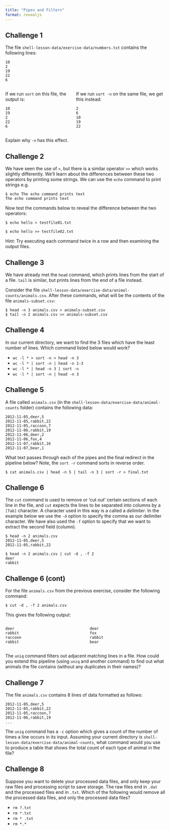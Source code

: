 ```yaml
---
title: "Pipes and Filters"
format: revealjs
---
```


## Challenge 1

The file `shell-lesson-data/exercise-data/numbers.txt` contains the following lines:

```
10
2
19
22
6
```

:::: {.columns}

::: {.column}
If we run `sort` on this file, the output is:

```
10
19
2
22
6
```
:::

::: {.column}
If we run `sort -n` on the same file, we get this instead:

```
2
6
10
19
22
```
:::

::::

Explain why `-n` has this effect.


## Challenge 2

We have seen the use of `>`, but there is a similar operator `>>` which works slightly differently. We’ll learn about the differences between these two operators by printing some strings. We can use the `echo` command to print strings e.g.

```
$ echo The echo command prints text
The echo command prints text
```

Now test the commands below to reveal the difference between the two operators:

```
$ echo hello > testfile01.txt

$ echo hello >> testfile02.txt
```

Hint: Try executing each command twice in a row and then examining the output files.


## Challenge 3

We have already met the `head` command, which prints lines from the start of a file. `tail` is similar, but prints lines from the end of a file instead.

Consider the file `shell-lesson-data/exercise-data/animal-counts/animals.csv`. After these commands, what will be the contents of the file `animals-subset.csv`:

```
$ head -n 3 animals.csv > animals-subset.csv
$ tail -n 2 animals.csv >> animals-subset.csv
```


## Challenge 4

In our current directory, we want to find the 3 files which have the least number of lines. Which command listed below would work?

* `wc -l * > sort -n > head -n 3`
* `wc -l * | sort -n | head -n 1-3`
* `wc -l * | head -n 3 | sort -n`
* `wc -l * | sort -n | head -n 3`


## Challenge 5

A file called `animals.csv` (in the `shell-lesson-data/exercise-data/animal-counts` folder) contains the following data:

```
2012-11-05,deer,5
2012-11-05,rabbit,22
2012-11-05,raccoon,7
2012-11-06,rabbit,19
2012-11-06,deer,2
2012-11-06,fox,4
2012-11-07,rabbit,16
2012-11-07,bear,1
```

What text passes through each of the pipes and the final redirect in the pipeline below? Note, the `sort -r` command sorts in reverse order.

```
$ cat animals.csv | head -n 5 | tail -n 3 | sort -r > final.txt
```

<!-- Hint: build the pipeline up one command at a time to test your understanding -->


## Challenge 6

The `cut` command is used to remove or ‘cut out’ certain sections of each line in the file, and `cut` expects the lines to be separated into columns by a `[Tab]` character. A character used in this way is a called a *delimiter*. In the example below we use the `-d` option to specify the comma as our delimiter character. We have also used the `-f` option to specify that we want to extract the second field (column).

```
$ head -n 2 animals.csv
2012-11-05,deer,5
2012-11-05,rabbit,22

$ head -n 2 animals.csv | cut -d , -f 2
deer
rabbit
```

## Challenge 6 (cont)

For the file `animals.csv` from the previous exercise, consider the following command:

```
$ cut -d , -f 2 animals.csv
```

This gives the following output:

:::: {.columns}

::: {.column}
```
deer
rabbit
raccoon
rabbit
```
:::

::: {.column}
```
deer
fox
rabbit
bear
```
:::

::::

The `uniq` command filters out adjacent matching lines in a file. How could you extend this pipeline (using `uniq` and another command) to find out what animals the file contains (without any duplicates in their names)?

## Challenge 7

The file `animals.csv` contains 8 lines of data formatted as follows:

```
2012-11-05,deer,5
2012-11-05,rabbit,22
2012-11-05,raccoon,7
2012-11-06,rabbit,19
...
```

The `uniq` command has a `-c` option which gives a count of the number of times a line occurs in its input. Assuming your current directory is `shell-lesson-data/exercise-data/animal-counts`, what command would you use to produce a table that shows the total count of each type of animal in the file?


## Challenge 8

Suppose you want to delete your processed data files, and only keep your raw files and processing script to save storage. The raw files end in `.dat` and the processed files end in `.txt`. Which of the following would remove all the processed data files, and only the processed data files?

  * `rm ?.txt`
  * `rm *.txt`
  * `rm * .txt`
  * `rm *.*`
